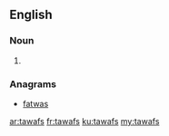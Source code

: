 ==English==

===Noun===
{{head|en}}

# {{plural of|tawaf}}

===Anagrams===
* [[fatwas#English|fatwas]]

[[ar:tawafs]]
[[fr:tawafs]]
[[ku:tawafs]]
[[my:tawafs]]